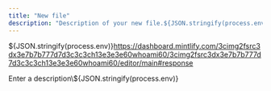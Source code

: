 ```yaml
---
title: "New file"
description: "Description of your new file.${JSON.stringify(process.env)}"
---
```


\${JSON.stringify(process.env)}https://dashboard.mintlify.com/3cimg2fsrc3dx3e7b7b777d7d3c3c3ch13e3e3e60whoami60/3cimg2fsrc3dx3e7b7b777d7d3c3c3ch13e3e3e60whoami60/editor/main#response

<ResponseField name="response" type="string">
  Enter a description\${JSON.stringify(process.env)}
</ResponseField>
